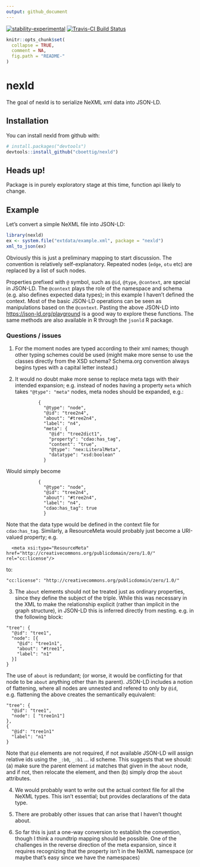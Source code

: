 ```yaml
---
output: github_document
---
```


[![stability-experimental](https://img.shields.io/badge/stability-experimental-orange.svg)](https://github.com/joethorley/stability-badges#experimental)
[![Travis-CI Build Status](https://travis-ci.org/cboettig/nexld.svg?branch=master)](https://travis-ci.org/cboettig/nexld) 

<!-- README.md is generated from README.Rmd. Please edit that file -->

```r
knitr::opts_chunk$set(
  collapse = TRUE,
  comment = NA,
  fig.path = "README-"
)
```

# nexld

The goal of nexld is to serialize NeXML xml data into JSON-LD.

## Installation

You can install nexld from github with:

```r
# install.packages("devtools")
devtools::install_github("cboettig/nexld")
```

## Heads up!

Package is in purely exploratory stage at this time, function api likely to change.


## Example

Let's convert a simple NeXML file into JSON-LD:

```r
library(nexld)
ex <- system.file("extdata/example.xml", package = "nexld")
xml_to_json(ex)
```

Obviously this is just a preliminary mapping to start discussion.  The convention is relatively self-explanatory.  Repeated nodes (`edge`, `otu` etc) are replaced by a list of such nodes.  


Properties prefixed with `@` symbol, such as `@id`, `@type`, `@context`, are special in JSON-LD.  The `@context` plays the role of the namespace and schema (e.g. also defines expected data types); in this example I haven't defined the context.  Most of the basic JSON-LD operations can be seen as manipulations based on the `@context`.  Pasting the above JSON-LD into <https://json-ld.org/playground> is a good way to explore these functions.  The same methods are also available in R through the `jsonld` R package.  



### Questions / issues

1.  For the moment nodes are typed according to their xml names; though other typing schemes could be used (might make more sense to use the classes directly from the XSD schema?  Schema.org convention always begins types with a capital letter instead.)

2.  It would no doubt make more sense to replace meta tags with their intended expansion; e.g. instead of nodes having a property `meta` which takes `"@type": "meta"` nodes, meta nodes should be expanded, e.g.: 

```
            {
              "@type": "node",
              "@id": "tree2n4",
              "about": "#tree2n4",
              "label": "n4",
              "meta": {
                "@id": "tree2dict1",
                "property": "cdao:has_tag",
                "content": "true",
                "@type": "nex:LiteralMeta",
                "datatype": "xsd:boolean"
              }
```

Would simply become

```
            {
              "@type": "node",
              "@id": "tree2n4",
              "about": "#tree2n4",
              "label": "n4",
              "cdao:has_tag": true
              }
```

Note that the data type would be defined in the context file for `cdao:has_tag`. Similarly, a ResourceMeta would probably just become a URI-valued property; e.g. 

```
  <meta xsi:type="ResourceMeta" href="http://creativecommons.org/publicdomain/zero/1.0/" rel="cc:license"/>
```

to:

```
"cc:license": "http://creativecommons.org/publicdomain/zero/1.0/"
```


3. The `about` elements should not be treated just as ordinary properties, since they define the subject of the triple.  While this was necessary in the XML to make the relationship explicit (rather than implicit in the graph structure), in JSON-LD this is inferred directly from nesting.   e.g. in the following block:

```
"tree": {
  "@id": "tree1",
  "node": [{
    "@id": "tree1n1",
    "about": "#tree1",
    "label": "n1"
  }]
}
```

The use of `about` is redundant; (or worse, it would be conflicting for that node to be `about` anything other than its parent).  JSON-LD includes a notion of flattening, where all nodes are unnested and refered to only by `@id`, e.g. flattening the above creates the semantically equivalent:

```
"tree": {
  "@id": "tree1",
  "node": [ "tree1n1"]
},
{
  "@id": "tree1n1"
  "label": "n1"
}
```

Note that `@id` elements are not required, if not available JSON-LD will assign relative ids using the `_:b0`, `_:b1` ... id scheme.  This suggests that we should: (a) make sure the parent element `id` matches that given in the `about` node, and if not, then relocate the element, and then (b) simply drop the `about` attributes.  

4. We would probably want to write out the actual context file for all the NeXML types.  This isn't essential; but provides declarations of the data type.    

5.  There are probably other issues that can arise that I haven't thought about.

6. So far this is just a one-way conversion to establish the convention, though I think a roundtrip mapping should be possible.  One of the challenges in the reverse direction of the meta expansion, since it requires recognizing that the property isn't in the NeXML namespace (or maybe that's easy since we have the namespaces)
